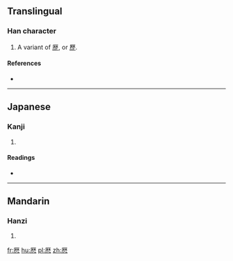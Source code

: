 ==Translingual==

===Han character===
{{Han char|rn=27|rad=厂|as=12|sn=14|four=|canj=MDDI}}

# A variant of [[歴]], or [[歷]].

====References====
* {{Han ref|kx=0162.441|dkj=03016|hdz=80007.190|uh=53AF|ud=21423}}

----

==Japanese==

===Kanji===
{{ja-kanji|grade=|rs=厂12}}

# {{defn|lang=ja|sort=厂12}}

====Readings====
* {{ja-readings|on=[[れき]] (reki)|kun=[[こよみ]] (koyomi)}}

----

==Mandarin==

===Hanzi===
{{cmn-hanzi|pin=[[lì]] ([[li4]])|wg=li<sup>4</sup>}}

# {{defn|lang=cmn|sort=厂12}}

[[fr:厯]]
[[hu:厯]]
[[pl:厯]]
[[zh:厯]]